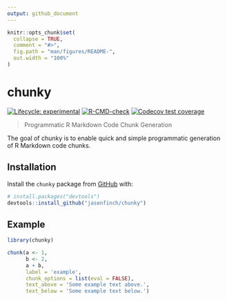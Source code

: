```yaml
---
output: github_document
---
```


<!-- README.md is generated from README.Rmd. Please edit that file -->

```r
knitr::opts_chunk$set(
  collapse = TRUE,
  comment = "#>",
  fig.path = "man/figures/README-",
  out.width = "100%"
)
```

# chunky

<!-- badges: start -->
[![Lifecycle: experimental](https://img.shields.io/badge/lifecycle-experimental-orange.svg)](https://lifecycle.r-lib.org/articles/stages.html#experimental)
[![R-CMD-check](https://github.com/jasenfinch/chunky/workflows/R-CMD-check/badge.svg)](https://github.com/jasenfinch/chunky/actions)
[![Codecov test coverage](https://codecov.io/gh/jasenfinch/chunky/branch/main/graph/badge.svg)](https://codecov.io/gh/jasenfinch/chunky?branch=main)
<!-- badges: end -->

>Programmatic R Markdown Code Chunk Generation

The goal of chunky is to enable quick and simple programmatic generation of R Markdown code chunks. 

## Installation

Install the `chunky` package from [GitHub](https://github.com/) with:

``` r
# install.packages("devtools")
devtools::install_github("jasenfinch/chunky")
```
## Example

```r
library(chunky)

chunk(a <- 1,
      b <- 2,
      a + b,
      label = 'example',
      chunk_options = list(eval = FALSE),
      text_above = 'Some example text above.',
      text_below = 'Some example text below.') 
```

